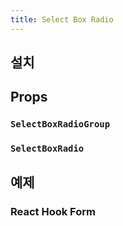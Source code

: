 ```yaml
---
title: Select Box Radio
---
```


<ComponentExample name="select-box-radio-preview" />

## 설치

<Installation name="select-box" />

## Props

### `SelectBoxRadioGroup`

<ReactTypeTable
  path="./registry/ui/select-box.tsx"
  name="SelectBoxRadioGroupProps"
/>

### `SelectBoxRadio`

<ReactTypeTable
  path="./registry/ui/select-box.tsx"
  name="SelectBoxRadioProps"
/>

## 예제

### React Hook Form

<ComponentExample name="select-box-radio-react-hook-form" />
